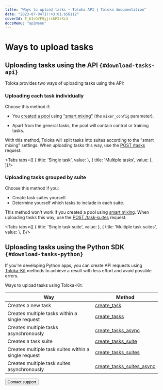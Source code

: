 ```yaml
---
title: "Ways to upload tasks — Toloka API | Toloka documentation"
date: "2023-07-04T17:43:01.656112"
coverId: F_bIcOYF9yjrxkPZrXc3
docsMenu: "apiMenu"
---
```



# Ways to upload tasks

<Announce/>

## Uploading tasks using the API `{#download-tasks-api}`

Toloka provides two ways of uploading tasks using the API:

### Uploading each task individually

Choose this method if:

- You [created a pool](https://toloka.ai/docs/api/api-reference/#post-/pools) using ["smart mixing"](/docs/guide/distribute-tasks-by-pages#distribute-tasks-by-pages__smart-mixing) (the `mixer_config` parameter).

- Apart from the general tasks, the pool will contain control or training tasks.

With this method, Toloka will split tasks into suites according to the "smart mixing" settings. When uploading tasks this way, use the [POST /tasks](https://toloka.ai/docs/api/api-reference/#post-/tasks) request.

<Cut title="Sample request">

<Tabs tabs={[
  { title: 'Single task', value: <UploadTasksList1/> },
  { title: 'Multiple tasks', value: <UploadTasksList2/> },
]}/>

</Cut>

### Uploading tasks grouped by suite

Choose this method if you:

- Create task suites yourself.
- Determine yourself which tasks to include in each suite.

This method won't work if you created a pool using [smart mixing](/docs/guide/distribute-tasks-by-pages#smart-mixing). When uploading tasks this way, use the [POST /task-suites](https://toloka.ai/docs/api/api-reference/#post-/task-suites) request.

<Cut title="Sample request">

<Tabs tabs={[
  { title: 'Single task suite', value: <UploadTasksList3/> },
  { title: 'Multiple task suites', value: <UploadTasksList4/> },
]}/>

</Cut>

## Uploading tasks using the Python SDK `{#download-tasks-python}`

If you're developing Python apps, you can create API requests using [Toloka-Kit](/docs/toloka-kit/) methods to achieve a result with less effort and avoid possible errors.

Ways to upload tasks using Toloka-Kit:

Way | Method
----- | -----
Creates a new task | [create_task](/docs/toloka-kit/reference/toloka.client.TolokaClient.create_task)
Creates multiple tasks within a single request | [create_tasks](/docs/toloka-kit/reference/toloka.client.TolokaClient.create_tasks)
Creates multiple tasks asynchronously | [create_tasks_async](/docs/toloka-kit/reference/toloka.client.TolokaClient.create_tasks_async)
Creates a task suite | [create_tasks_suite](/docs/toloka-kit/reference/toloka.client.TolokaClient.create_task_suite)
Creates multiple task suites within a single request | [create_tasks_suites](/docs/toloka-kit/reference/toloka.client.TolokaClient.create_task_suites)
Creates multiple task suites asynchronously | [create_tasks_suites_async](/docs/toloka-kit/reference/toloka.client.TolokaClient.create_task_suites_async)

<Button themeColor="light" view="default" size="l" type="link" url="/docs/guide/troubleshooting/support?form-source=api-upload-tasks">Contact support</Button>